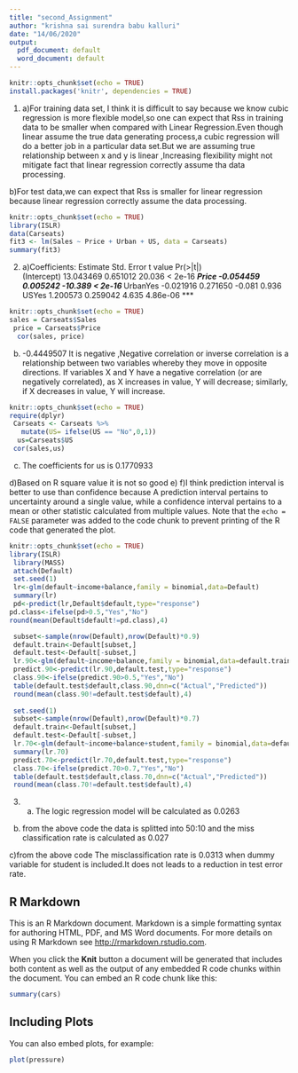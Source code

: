 ---
title: "second_Assignment"
author: "krishna sai surendra babu kalluri"
date: "14/06/2020"
output:
  pdf_document: default
  word_document: default
---

```{r setup, include=FALSE}
knitr::opts_chunk$set(echo = TRUE)
install.packages('knitr', dependencies = TRUE)
```
1) a)For training data set, I think it is difficult to say because we know cubic regression is more flexible model,so one can expect that Rss in training data to be smaller when compared with Linear Regression.Even though linear assume the true data generating process,a cubic regression will do a better job in a particular data set.But we are assuming true relationship between x and y is linear ,Increasing flexibility might not mitigate fact that linear regression correctly assume tha data processing.

b)For test data,we can expect that Rss is smaller for linear regression because linear regression correctly assume the data processing.

```{r setup, include=FALSE}
knitr::opts_chunk$set(echo = TRUE)
library(ISLR)
data(Carseats)
fit3 <- lm(Sales ~ Price + Urban + US, data = Carseats)
summary(fit3)
```
2)
  a)Coefficients:
             Estimate Std. Error t value Pr(>|t|)    
(Intercept) 13.043469   0.651012  20.036  < 2e-16 ***
Price       -0.054459   0.005242 -10.389  < 2e-16 ***
UrbanYes    -0.021916   0.271650  -0.081    0.936    
USYes        1.200573   0.259042   4.635 4.86e-06 ***

```{r setup, include=FALSE}
knitr::opts_chunk$set(echo = TRUE)
sales = Carseats$Sales
 price = Carseats$Price     
  cor(sales, price)
```

b)
-0.4449507
It is negative ,Negative correlation or inverse correlation is a relationship between two variables whereby they move in opposite directions. If variables X and Y have a negative correlation (or are negatively correlated), as X increases in value, Y will decrease; similarly, if X decreases in value, Y will increase.
```{r setup, include=FALSE}
knitr::opts_chunk$set(echo = TRUE)
require(dplyr)
 Carseats <- Carseats %>%
   mutate(US= ifelse(US == "No",0,1))
  us=Carseats$US
 cor(sales,us)
```
c) 
  The coefficients for us is  0.1770933
  
d)Based on R square value it is not so good
e)
f)I think prediction interval is better to use than confidence because A prediction interval pertains to uncertainty around a single value, while a confidence interval pertains to a mean or other statistic calculated from multiple values.
Note that the `echo = FALSE` parameter was added to the code chunk to prevent printing of the R code that generated the plot.

```{r setup, include=FALSE}
knitr::opts_chunk$set(echo = TRUE)
library(ISLR)
 library(MASS)
 attach(Default)
 set.seed(1)
 lr<-glm(default~income+balance,family = binomial,data=Default)
 summary(lr)
 pd<-predict(lr,Default$default,type="response")
pd.class<-ifelse(pd>0.5,"Yes","No")
round(mean(Default$default!=pd.class),4)

 subset<-sample(nrow(Default),nrow(Default)*0.9)
 default.train<-Default[subset,]
 default.test<-Default[-subset,]
 lr.90<-glm(default~income+balance,family = binomial,data=default.train)
 predict.90<-predict(lr.90,default.test,type="response")
 class.90<-ifelse(predict.90>0.5,"Yes","No")
 table(default.test$default,class.90,dnn=c("Actual","Predicted"))
 round(mean(class.90!=default.test$default),4)
 
 set.seed(1)
 subset<-sample(nrow(Default),nrow(Default)*0.7)
 default.train<-Default[subset,]
 default.test<-Default[-subset,]
 lr.70<-glm(default~income+balance+student,family = binomial,data=default.train)
 summary(lr.70)
 predict.70<-predict(lr.70,default.test,type="response")
 class.70<-ifelse(predict.70>0.7,"Yes","No")
 table(default.test$default,class.70,dnn=c("Actual","Predicted"))
 round(mean(class.70!=default.test$default),4)
```

3) a)
 The logic regression model will be calculated as 0.0263
 
 
 
 b) from the above code
 the data is splitted into 50:10 and the miss classification rate is calculated as 0.027
 
 c)from the above code 
 The misclassification rate is 0.0313 when dummy variable for student is included.It does not leads to a reduction in test error rate.
 



## R Markdown

This is an R Markdown document. Markdown is a simple formatting syntax for authoring HTML, PDF, and MS Word documents. For more details on using R Markdown see <http://rmarkdown.rstudio.com>.

When you click the **Knit** button a document will be generated that includes both content as well as the output of any embedded R code chunks within the document. You can embed an R code chunk like this:

```{r cars}
summary(cars)
```

## Including Plots

You can also embed plots, for example:

```{r pressure, echo=FALSE}
plot(pressure)
```
 